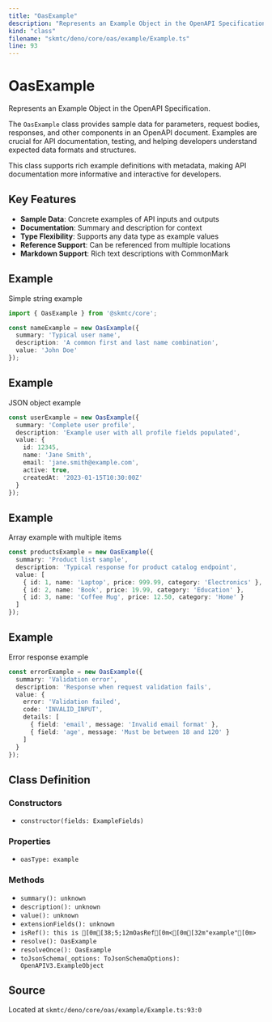 ```yaml
---
title: "OasExample"
description: "Represents an Example Object in the OpenAPI Specification."
kind: "class"
filename: "skmtc/deno/core/oas/example/Example.ts"
line: 93
---
```


# OasExample

Represents an Example Object in the OpenAPI Specification.

The `OasExample` class provides sample data for parameters, request bodies,
responses, and other components in an OpenAPI document. Examples are crucial
for API documentation, testing, and helping developers understand expected
data formats and structures.

This class supports rich example definitions with metadata, making API
documentation more informative and interactive for developers.

## Key Features

- **Sample Data**: Concrete examples of API inputs and outputs
- **Documentation**: Summary and description for context
- **Type Flexibility**: Supports any data type as example values
- **Reference Support**: Can be referenced from multiple locations
- **Markdown Support**: Rich text descriptions with CommonMark


## Example

Simple string example
```typescript
import { OasExample } from '@skmtc/core';

const nameExample = new OasExample({
  summary: 'Typical user name',
  description: 'A common first and last name combination',
  value: 'John Doe'
});
```


## Example

JSON object example
```typescript
const userExample = new OasExample({
  summary: 'Complete user profile',
  description: 'Example user with all profile fields populated',
  value: {
    id: 12345,
    name: 'Jane Smith',
    email: 'jane.smith@example.com',
    active: true,
    createdAt: '2023-01-15T10:30:00Z'
  }
});
```


## Example

Array example with multiple items
```typescript
const productsExample = new OasExample({
  summary: 'Product list sample',
  description: 'Typical response for product catalog endpoint',
  value: [
    { id: 1, name: 'Laptop', price: 999.99, category: 'Electronics' },
    { id: 2, name: 'Book', price: 19.99, category: 'Education' },
    { id: 3, name: 'Coffee Mug', price: 12.50, category: 'Home' }
  ]
});
```


## Example

Error response example
```typescript
const errorExample = new OasExample({
  summary: 'Validation error',
  description: 'Response when request validation fails',
  value: {
    error: 'Validation failed',
    code: 'INVALID_INPUT',
    details: [
      { field: 'email', message: 'Invalid email format' },
      { field: 'age', message: 'Must be between 18 and 120' }
    ]
  }
});
```

## Class Definition

### Constructors

- `constructor(fields: ExampleFields)`

### Properties

- `oasType: example`

### Methods

- `summary(): unknown`
- `description(): unknown`
- `value(): unknown`
- `extensionFields(): unknown`
- `isRef(): this is [0m[38;5;12mOasRef[0m<[0m[32m"example"[0m>`
- `resolve(): OasExample`
- `resolveOnce(): OasExample`
- `toJsonSchema(_options: ToJsonSchemaOptions): OpenAPIV3.ExampleObject`

## Source

Located at `skmtc/deno/core/oas/example/Example.ts:93:0`
